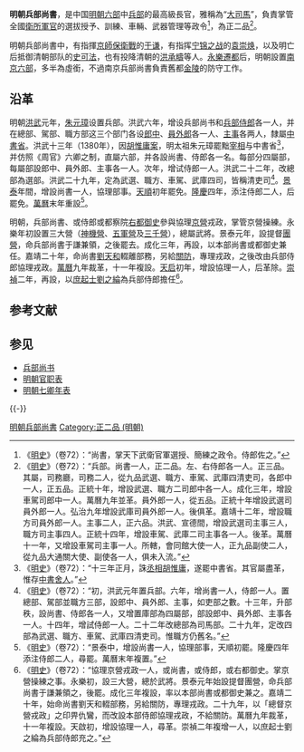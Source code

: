 '''明朝兵部尚書'''，是中国[[明朝|明朝]][[六部|六部]]中[[兵部|兵部]]的最高級長官，雅稱為“[[大司馬|大司馬]]”，負責掌管全國[[衛所|衛所]][[軍官|軍官]]的選拔授予、訓練、車輛、武器管理等政令<ref>《[[明史|明史]]》（卷72）：“尚書，掌天下武衛官軍選授、簡練之政令。侍郎佐之。”</ref>，為正二品<ref>《[[明史|明史]]》（卷72）：“兵部。尚書一人，正二品。左、右侍郎各一人。正三品。其屬，司務廳，司務二人，從九品武選、職方、車駕、武庫四清吏司，各郎中一人，正五品。正統十年，增設武選、職方二司郎中各一人。成化三年，增設車駕司郎中一人。萬曆九年並革。員外郎一人，從五品。正統十年增設武選司員外郎一人。弘治九年增設武庫司員外郎一人。後俱革。嘉靖十二年，增設職方司員外郎一人。主事二人，正六品。洪武、宣德間，增設武選司主事三人，職方司主事四人。正統十四年，增設車駕、武庫二司主事各一人。後革。萬曆十一年，又增設車駕司主事一人。所轄，會同館大使一人，正九品副使二人，從九品大通關大使、副使各一人，俱未入流。”</ref>。

明朝兵部尚書中，有指揮[[京師保衛戰|京師保衛戰]]的[[于谦|于谦]]，有指挥[[宁锦之战|宁锦之战]]的[[袁崇焕|袁崇焕]]，以及明亡后抵御清朝部队的[[史可法|史可法]]，也有投降清朝的[[洪承疇|洪承疇]]等人。[[永樂遷都|永樂遷都]]后，明朝設置[[南京六部|南京六部]]，多半為虛銜，不過南京兵部尚書負責舊都[[金陵|金陵]]的防守工作。

== 沿革 ==
明朝[[洪武|洪武]]元年，[[朱元璋|朱元璋]]设置兵部。洪武六年，增设兵部尚书和[[兵部侍郎|兵部侍郎]]各一人，并在總部、駕部、職方部这三个部门各设[[郎中|郎中]]、[[員外郎|員外郎]]各一人、[[主事|主事]]各两人，隸屬[[明朝中书省|中書省]]。洪武十三年（1380年），因[[胡惟庸案|胡惟庸案]]，明太祖朱元璋罷黜[[宰相|宰相]]与中書省<ref>《[[明史|明史]]》（卷72）：“十三年正月，誅[[丞相|丞相]][[胡惟庸|胡惟庸]]，遂罷中書省。其官屬盡革，惟存[[中書舍人|中書舍人]]。”</ref>，并仿照《周官》六卿之制，直屬六部，并各設尚書、侍郎各一名。每部分四屬部，每屬部設郎中、員外郎、主事各一人。次年，增试侍郎一人。洪武二十二年，改總部為選部。洪武二十九年，定為武選、職方、車駕、武庫四司，皆稱清吏司<ref>《[[明史|明史]]》（卷72）：“初，洪武元年置兵部。六年，增尚書一人，侍郎一人。置總部、駕部並職方三部，設郎中、員外郎、主事，如吏部之數。十三年，升部秩，設尚書、侍郎各一人，又增置庫部為四屬部，部設郎中、員外郎、主事各一人。十四年，增試侍郎一人。二十二年改總部為司馬部。二十九年，定改四部為武選、職方、車駕、武庫四清吏司。惟職方仍舊名。”</ref>。[[景泰_(明朝)|景泰]]年間，增設尚書一人，協理部事。[[天顺_(明朝)|天順]]初年罷免。[[隆庆_(明朝)|隆慶]]四年，添注侍郎二人，后罷免。[[萬曆|萬曆]]末年重設<ref>《[[明史|明史]]》（卷72）：“景泰中，增設尚書一人，協理部事，天順初罷。隆慶四年添注侍郎二人，尋罷。萬曆末年複置。”</ref>。

明朝，兵部尚書、或侍郎或都察院[[右都御史|右都御史]]參與協理[[京營|京營]]戎政，掌管京營操練。永樂年初設置三大營（[[神機營|神機營]]、[[五軍營|五軍營]]及[[三千營|三千營]]），總屬武將。景泰元年，設提督[[團營|團營]]，命兵部尚書于謙兼領，之後罷去。成化三年，再設，以本部尚書或都御史兼任。嘉靖二十年，命尚書[[劉天和|劉天和]]輟離部務，另給[[關防|關防]]，專理戎政，之後改由兵部侍郎協理戎政。[[萬曆|萬曆]]九年裁革，十一年複設。[[天启_(明朝)|天启]]初年，增設協理一人，后革除。[[崇禎|崇禎]]二年，再設，以[[庶起士|庶起士]][[劉之綸|劉之綸]]為兵部侍郎擔任<ref>《[[明史|明史]]》（卷72）：“協理京營戎政一人，或尚書，或侍郎，或右都御史。掌京營操練之事。永樂初，設三大營，總於武將。景泰元年始設提督團營，命兵部尚書于謙兼領之，後罷。成化三年複設，率以本部尚書或都御史兼之。嘉靖二十年，始命尚書劉天和輟部務，另給關防，專理戎政。二十九年，以「總督京營戎政」之印畀仇鸞，而改設本部侍郎協理戎政，不給關防。萬曆九年裁革，十一年複設。天啟初，增設協理一人，尋革。崇禎二年複增一人，以庶起士劉之綸為兵部侍郎充之。”</ref>。

==参考文献==
<div class="references-small">
<references></references>
</div>

== 参见 ==
* [[兵部尚书|兵部尚书]]
* [[明朝官职表|明朝官职表]]
* [[明朝七卿年表|明朝七卿年表]]

{{-}}
{{明朝中央官制|外}}

[[Category:明朝兵部尚書|]]
[[Category:正二品_(明朝)|Category:正二品 (明朝)]]